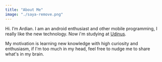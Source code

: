 ```yaml
---
title: "About Me"
image: "./saya-remove.png"
---
```


Hi. I’m Ardian. I am an android enthusiast and other mobile programming, I really like the new technology.
Now i'm studying at <a href="https://dinus.ac.id/" target="_blank" rel="nofollow noopener noreferrer" aria-label="External Link">Udinus</a>.

My motivation is learning new knowledge with high curiosity and enthusiasm, 
if I'm too much in my head, feel free to nudge me to share what's in my brain.

